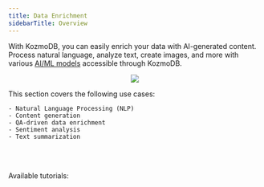 ```yaml
---
title: Data Enrichment
sidebarTitle: Overview
---
```


With KozmoDB, you can easily enrich your data with AI-generated content. Process natural language, analyze text, create images, and more with various [AI/ML models](/integrations/ai-overview) accessible through KozmoDB.

<p align="center">
  <img src="/assets/use_cases/data_enrichment.jpg" />
</p>

This section covers the following use cases:
    
    - Natural Language Processing (NLP)
    - Content generation
    - QA-driven data enrichment
    - Sentiment analysis
    - Text summarization

<br></br>

<Tip>
Available tutorials:

<CardGroup cols={4}>
    <Card title="Image Generator" icon="link" href="/use-cases/data_enrichment/image-generator"></Card>
    <Card title="Extract JSON" icon="link" href="/use-cases/data_enrichment/json-from-text"></Card>
    <Card title="Text Summarization using SQL" icon="link" href="/use-cases/data_enrichment/text-summarization-inside-mysql-with-openai"></Card>
    <Card title="Text Summarization using MQL" icon="link" href="/use-cases/data_enrichment/text-summarization-inside-mongodb-with-openai"></Card>
    <Card title="Sentiment Analysis using SQL" icon="link" href="/use-cases/data_enrichment/sentiment-analysis-inside-mysql-with-openai"></Card>
    <Card title="Sentiment Analysis using MQL" icon="link" href="/use-cases/data_enrichment/sentiment-analysis-inside-mongodb-with-openai"></Card>
    <Card title="Question Answering using SQL" icon="link" href="/use-cases/data_enrichment/question-answering-inside-mysql-with-openai"></Card>
    <Card title="Question Answering using MQL" icon="link" href="/use-cases/data_enrichment/question-answering-inside-mongodb-with-openai"></Card>
    <Card title="Text Sentiment with Hugging Face" icon="link" href="/use-cases/data_enrichment/text-sentiment-hf"></Card>
    <Card title="Hugging Face Models" icon="link" href="/use-cases/data_enrichment/hugging-face-examples"></Card>
    <Card title="Hugging Face Inference API Models" icon="link" href="/use-cases/data_enrichment/hugging-face-inference-api-examples"></Card>
</CardGroup>

</Tip>
